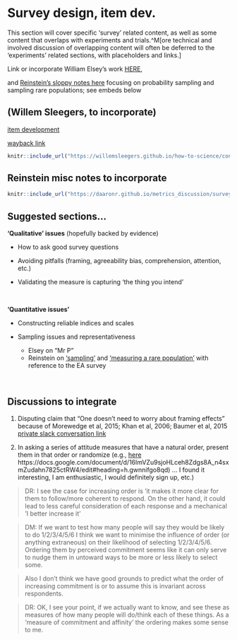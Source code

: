 # Survey design, item dev. {#surveydesign}

This section will cover specific 'survey' related content, as well as some content that overlaps with experiments and trials.^M[ore technical and involved discussion of overlapping content will often be deferred to the 'experiments' related sections, with placeholders and links.]


::: {.alert .alert-secondary}


Link or incorporate William Elsey's work [HERE](https://willemsleegers.github.io/how-to-science/content/methodology/survey-design/),

and [Reinstein's sloppy notes here](https://daaronr.github.io/metrics_discussion/surveys.html) focusing on probability sampling and sampling rare populations; see embeds below


:::


## (Willem Sleegers, to incorporate)

[item development](https://willemsleegers.github.io/how-to-science/content/methodology/survey-design/item-development.html)

[wayback link](https://web.archive.org/web/20220630084700/https://willemsleegers.github.io/how-to-science/content/methodology/survey-design/item-development.html)

```r

knitr::include_url("https://willemsleegers.github.io/how-to-science/content/methodology/survey-design/item-development.html")

```

## Reinstein misc notes to incorporate {-}

```r

knitr::include_url("https://daaronr.github.io/metrics_discussion/surveys.html")

```

## Suggested sections...

**'Qualitative' issues** (hopefully backed by evidence)

- How to ask good survey questions

- Avoiding pitfalls (framing, agreeability bias, comprehension, attention,  etc.)

- Validating the measure is capturing 'the thing you intend'

\

**'Quantitative issues'**

- Constructing reliable indices and scales

- Sampling issues and representativeness
   - Elsey on "Mr P"
   - Reinstein on ['sampling'](https://daaronr.github.io/metrics_discussion/surveys.html#survey-samplingintake) and ['measuring a rare population'](https://daaronr.github.io/metrics_discussion/surveys.html#jazz-case) with reference to the EA survey

\




## Discussions to integrate


1. Disputing claim that "One doesn't need to worry about framing effects" because of Morewedge et al, 2015; Khan et al, 2006; Baumer et al, 2015 [private slack conversation link](https://rethinkpriorities.slack.com/archives/G01962YABHB/p1655407493604669)


2. In asking a series of attitude measures that have a natural order, present them in that order or randomize (e.g., [here](https://docs.google.com/document/d/16lmVZu9sjoHLceh8Zdgs8A_n4sxmZudahn7825ctRW4/edit#heading=h.gwnnifgo8qd)  https://docs.google.com/document/d/16lmVZu9sjoHLceh8Zdgs8A_n4sxmZudahn7825ctRW4/edit#heading=h.gwnnifgo8qd) ... I found it interesting, I am enthusiastic, I would definitely sign up, etc.)

> DR:   I see the case for increasing order is 'it makes it more clear for them to follow/more coherent to respond.  On the other hand, it could lead to less careful consideration of each response and a mechanical 'I better increase it'

> DM: If we want to test how many people will say they would be likely to do 1/2/3/4/5/6 I think we want to minimise the influence of order (or anything extraneous) on their likelihood of selecting 1/2/3/4/5/6. Ordering them by perceived commitment seems like it can only serve to nudge them in untoward ways to be more or less likely to select some.

> Also I don't think we have good grounds to predict what the order of increasing commitment is or to assume this is invariant across respondents.

> DR: OK, I see your point, if we actually  want to know, and see these as measures of how many people will do/think each of these things. As a 'measure of commitment and affinity' the ordering makes some sense to me.

